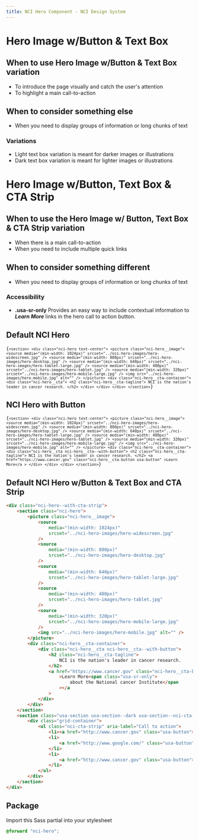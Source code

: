 ```yaml
---
title: NCI Hero Component - NCI Design System
---
```


# Hero Image w/Button & Text Box

## When to use Hero Image w/Button & Text Box variation

- To introduce the page visually and catch the user's attention
- To highlight a main call-to-action

## When to consider something else

- When you need to display groups of information or long chunks of text

### Variations

- Light text box variation is meant for darker images or illustrations
- Dark text box variation is meant for lighter images or illustrations

# Hero Image w/Button, Text Box & CTA Strip

## When to use the Hero Image w/ Button, Text Box & CTA Strip variation

- When there is a main call-to-action
- When you need to include multiple quick links

## When to consider something different

- When you need to display groups of information or long chunks of text

### Accessibility

- **.usa-sr-only** Provides an easy way to include contextual information to **_Learn More_** links in the hero call to action button.

## Default NCI Hero

<Code className="html">{`
    <section>
        <div class="nci-hero text-center">
            <picture class="nci-hero__image">
                <source
                    media="(min-width: 1024px)"
                    srcset="../nci-hero-images/hero-widescreen.jpg"
                />
                <source
                    media="(min-width: 880px)"
                    srcset="../nci-hero-images/hero-desktop.jpg"
                />
                <source
                    media="(min-width: 640px)"
                    srcset="../nci-hero-images/hero-tablet-large.jpg"
                />
                <source
                    media="(min-width: 480px)"
                    srcset="../nci-hero-images/hero-tablet.jpg"
                />
                <source
                    media="(min-width: 320px)"
                    srcset="../nci-hero-images/hero-mobile-large.jpg"
                />
                <img src="../nci-hero-images/hero-mobile.jpg" alt="" />
            </picture>
            <div class="nci-hero__cta-container">
                <div class="nci-hero__cta">
                    <h2 class="nci-hero__cta-tagline">
                        NCI is the nation's leader in cancer research.
                    </h2>
                </div>
            </div>
        </div>
    </section>
`}</Code>

## NCI Hero with Button

<Code className="html">{`
    <section>
        <div class="nci-hero text-center">
            <picture class="nci-hero__image">
                <source
                    media="(min-width: 1024px)"
                    srcset="../nci-hero-images/hero-widescreen.jpg"
                />
                <source
                    media="(min-width: 880px)"
                    srcset="../nci-hero-images/hero-desktop.jpg"
                />
                <source
                    media="(min-width: 640px)"
                    srcset="../nci-hero-images/hero-tablet-large.jpg"
                />
                <source
                    media="(min-width: 480px)"
                    srcset="../nci-hero-images/hero-tablet.jpg"
                />
                <source
                    media="(min-width: 320px)"
                    srcset="../nci-hero-images/hero-mobile-large.jpg"
                />
                <img src="../nci-hero-images/hero-mobile.jpg" alt="" />
            </picture>
            <div class="nci-hero__cta-container">
                <div class="nci-hero__cta nci-hero__cta--with-button">
                    <h2 class="nci-hero__cta-tagline">
                        NCI is the nation's leader in cancer research.
                    </h2>
                    <a
                        href="https://www.cancer.gov"
                        class="nci-hero__cta-button usa-button"
                        >Learn More</a
                    >
                </div>
            </div>
        </div>
    </section>
`}</Code>

## Default NCI Hero w/Button & Text Box and CTA Strip

```html
<div class="nci-hero--with-cta-strip">
	<section class="nci-hero">
		<picture class="nci-hero__image">
			<source
				media="(min-width: 1024px)"
				srcset="../nci-hero-images/hero-widescreen.jpg"
			/>
			<source
				media="(min-width: 880px)"
				srcset="../nci-hero-images/hero-desktop.jpg"
			/>
			<source
				media="(min-width: 640px)"
				srcset="../nci-hero-images/hero-tablet-large.jpg"
			/>
			<source
				media="(min-width: 480px)"
				srcset="../nci-hero-images/hero-tablet.jpg"
			/>
			<source
				media="(min-width: 320px)"
				srcset="../nci-hero-images/hero-mobile-large.jpg"
			/>
			<img src="../nci-hero-images/hero-mobile.jpg" alt="" />
		</picture>
		<div class="nci-hero__cta-container">
			<div class="nci-hero__cta nci-hero__cta--with-button">
				<h2 class="nci-hero__cta-tagline">
					NCI is the nation's leader in cancer research.
				</h2>
				<a href="https://www.cancer.gov" class="nci-hero__cta-button usa-button"
					>Learn More<span class="usa-sr-only">
						about the National cancer Institute</span
					></a
				>
			</div>
		</div>
	</section>
	<section class="usa-section usa-section--dark usa-section--nci-cta-strip">
		<div class="grid-container">
			<ul class="nci-cta-strip" aria-label="Call to action">
				<li><a href="http://www.cancer.gov" class="usa-button">Programs</a></li>
				<li>
					<a href="http://www.google.com/" class="usa-button">Resources</a>
				</li>
				<li>
					<a href="http://www.cancer.gov" class="usa-button">Success Stories</a>
				</li>
			</ul>
		</div>
	</section>
</div>
```

## Package

Import this Sass partial into your stylesheet

```scss nopreview
@forward "nci-hero";
```
